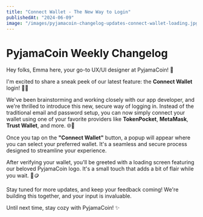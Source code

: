 ```yaml
---
title: "Connect Wallet - The New Way to Login"
publishedAt: "2024-06-09"
image: "/images/pyjamacoin-changelog-updates-connect-wallet-loading.jpg"
---
```


# PyjamaCoin Weekly Changelog

Hey folks, Emma here, your go-to UX/UI designer at PyjamaCoin! 🚀

I'm excited to share a sneak peek of our latest feature: the **Connect Wallet** login! 📱🔐

We've been brainstorming and working closely with our app developer, and we're thrilled to introduce this new, secure way of logging in. Instead of the traditional email and password setup, you can now simply connect your wallet using one of your favorite providers like **TokenPocket**, **MetaMask**, **Trust Wallet**, and more. 🌐💼

Once you tap on the **"Connect Wallet"** button, a popup will appear where you can select your preferred wallet. It's a seamless and secure process designed to streamline your experience.

After verifying your wallet, you'll be greeted with a loading screen featuring our beloved PyjamaCoin logo. It's a small touch that adds a bit of flair while you wait. 🚀🪙

Stay tuned for more updates, and keep your feedback coming! We're building this together, and your input is invaluable.

Until next time, stay cozy with PyjamaCoin! ✨

